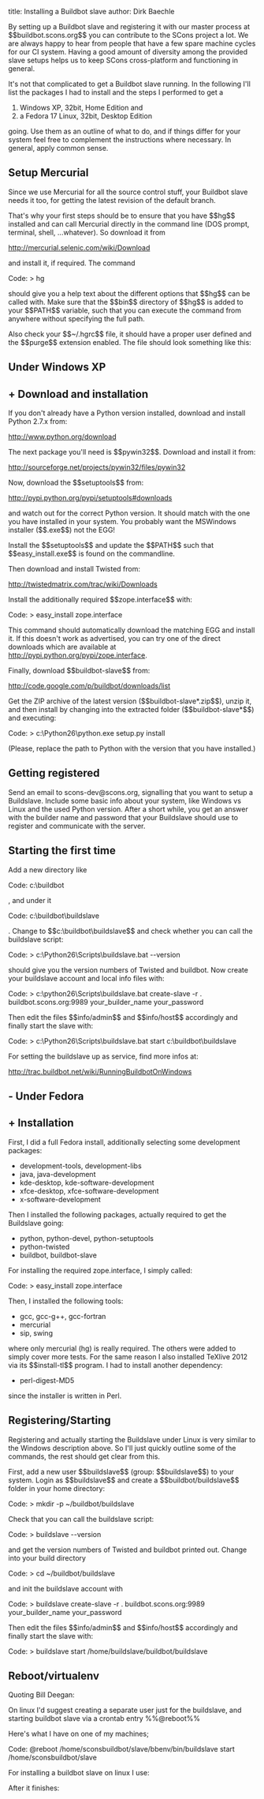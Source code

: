 title: Installing a Buildbot slave
author: Dirk Baechle

By setting up a Buildbot slave and registering it with our
master process at $$buildbot.scons.org$$ you can contribute
to the SCons project a lot. We are always happy to hear from
people that have a few spare machine cycles for our CI system.
Having a good amount of diversity
among the provided slave setups helps us to keep SCons cross-platform
and functioning in general.

It's not that complicated to get a Buildbot slave running. In
the following I'll list the packages I had to install and the steps
I performed to get a

# Windows XP, 32bit, Home Edition and
# a Fedora 17 Linux, 32bit, Desktop Edition

going.
Use them as an outline of what to do, and if things differ for your
system feel free to complement the instructions where necessary.
In general, apply common sense.

== Setup Mercurial ==

Since we use Mercurial for all the source control stuff,
your Buildbot slave needs it too, for getting the latest revision
of the default branch.

That's why your first steps should be to ensure that you have $$hg$$
installed and can call
Mercurial directly in the command line (DOS prompt, terminal,
shell, ...whatever). So download it from

[[http://mercurial.selenic.com/wiki/Download]]

and install it, if required. The command

Code:
> hg

should give you a help text about the different options that $$hg$$ can be called with.
Make sure that the $$bin$$ directory of $$hg$$ is added to your $$PATH$$ variable, such
that you can execute the command from anywhere without specifying the full path.

Also check your $$~/.hgrc$$ file, it should have a proper user defined and the
$$purge$$ extension enabled. The file should look something like this:

{{Code:
[ui]
user = John Doe &lt;john.doe@whoami.com>

[extensions]
hgext.purge=
}}

== Under Windows XP ==

==+ Download and installation ==

If you don't already have a Python version installed,
download and install Python 2.7.x from:

[[http://www.python.org/download]]

The next package you'll need is $$pywin32$$.
Download and install it from:

[[http://sourceforge.net/projects/pywin32/files/pywin32]]

Now, download the $$setuptools$$ from:

[[http://pypi.python.org/pypi/setuptools#downloads]]

and watch out for the correct Python version. It should match with the one you have installed in your system. You probably want the MSWindows installer ($$.exe$$) not the EGG!

Install the $$setuptools$$ and update the $$PATH$$ such that $$easy_install.exe$$ is
found on the commandline.

Then download and install Twisted from:

[[http://twistedmatrix.com/trac/wiki/Downloads]]

Install the additionally required $$zope.interface$$ with:

Code:
> easy_install zope.interface

This command should automatically download the matching EGG and install it.
If this doesn't work as advertised, you can try one of the direct downloads which are available at [[http://pypi.python.org/pypi/zope.interface]].

Finally, download $$buildbot-slave$$ from:

[[http://code.google.com/p/buildbot/downloads/list]]

Get the ZIP archive of the latest version ($$buildbot-slave*.zip$$), unzip it,
and then install by changing into the extracted folder ($$buildbot-slave*$$) and
executing:

Code:
> c:\Python26\python.exe setup.py install

(Please, replace the path to Python with the version that you have installed.)

== Getting registered ==

Send an email to scons-dev@scons.org, signalling that you want to setup a Buildslave. Include
some basic info about your system, like Windows vs Linux and the used Python version.
After a short while, you get an answer with the builder name and password that your
Buildslave should use to register and communicate with the server.

== Starting the first time ==

Add a new directory like

Code:
c:\buildbot

, and under it

Code:
c:\buildbot\buildslave

. Change to $$c:\buildbot\buildslave$$ and check whether you
can call the buildslave script:

Code:
> c:\Python26\Scripts\buildslave.bat --version

should give you the version numbers of Twisted and buildbot.
Now create your buildslave account and local info files with:

Code:
> c:\python26\Scripts\buildslave.bat create-slave -r . buildbot.scons.org:9989 your_builder_name your_password

Then edit the files $$info/admin$$ and $$info/host$$ accordingly and finally start the
slave with:

Code:
> c:\Python26\Scripts\buildslave.bat start c:\buildbot\buildslave

For setting the buildslave up as service, find more infos at:

[[http://trac.buildbot.net/wiki/RunningBuildbotOnWindows]]

==- Under Fedora ==

==+ Installation ==

First, I did a full Fedora install, additionally selecting some development packages:

* development-tools, development-libs
* java, java-development
* kde-desktop, kde-software-development
* xfce-desktop, xfce-software-development
* x-software-development


Then I installed the following packages, actually required to get the Buildslave going:

* python, python-devel, python-setuptools
* python-twisted
* buildbot, buildbot-slave

For installing the required zope.interface, I simply called:

Code:
> easy_install zope.interface

Then, I installed the following tools:

* gcc, gcc-g++, gcc-fortran
* mercurial
* sip, swing

where only mercurial (hg) is really required. The others were added to simply cover more
tests.
For the same reason I also installed TeXlive 2012 via its $$install-tl$$ program.
I had to install another dependency:

* perl-digest-MD5

since the installer is written in Perl.


== Registering/Starting ==

Registering and actually starting the Buildslave under Linux is very similar to the Windows
description above. So I'll just quickly outline some of the commands, the rest should get
clear from this.

First, add a new user $$buildslave$$ (group: $$buildslave$$) to your system. Login as $$buildslave$$
and create a $$buildbot/buildslave$$ folder in your home directory:

Code:
> mkdir -p ~/buildbot/buildslave

Check that you can call the buildslave script:

Code:
> buildslave --version

and get the version numbers of Twisted and buildbot printed out. Change into your build
directory

Code:
> cd ~/buildbot/buildslave

and init the buildslave account with

Code:
> buildslave create-slave -r . buildbot.scons.org:9989 your_builder_name your_password

Then edit the files $$info/admin$$ and $$info/host$$ accordingly and finally start the
slave with:

Code:
> buildslave start /home/buildslave/buildbot/buildslave

== Reboot/virtualenv ==

Quoting Bill Deegan:

On linux I'd suggest creating a separate user just for the buildslave,
and starting buildbot slave via a crontab entry %%@reboot%%

Here's what I have on one of my machines;

Code:
@reboot /home/sconsbuildbot/slave/bbenv/bin/buildslave start /home/sconsbuildbot/slave


For installing a buildbot slave on linux I use:

{{Code:
virtualenv --no-site-packages bbenv
bbenv/bin/activate
pip install buildbot-slave
}}

After it finishes:

{{Code:
mkdir slave
cd slave
$HOME/bbenv/bin/buildslave create-slave -r . buildbot.scons.org:9989 your_builder_name your_password
}}


